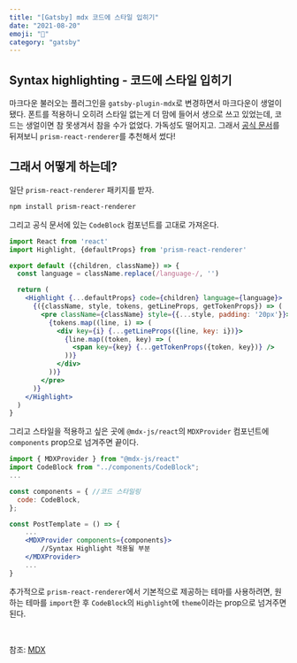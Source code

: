 ```yaml
---
title: "[Gatsby] mdx 코드에 스타일 입히기"
date: "2021-08-20"
emoji: "🎨"
category: "gatsby"
---
```


## Syntax highlighting - 코드에 스타일 입히기
마크다운 불러오는 플러그인을 `gatsby-plugin-mdx`로 변경하면서 마크다운이 생얼이 됐다.
폰트를 적용하니 오히려 스타일 없는게 더 맘에 들어서 생으로 쓰고 있었는데, 코드는 생얼이면 참 못생겨서 참을 수가 없었다. 가독성도 떨어지고.
그래서 [공식 문서](https://mdxjs.com/guides/syntax-highlighting)를 뒤져보니 `prism-react-renderer`를 추천해서 썼다!

## 그래서 어떻게 하는데?

일단 `prism-react-renderer` 패키지를 받자.
```bash
npm install prism-react-renderer
```

그리고 공식 문서에 있는 `CodeBlock` 컴포넌트를 고대로 가져온다.
```jsx
import React from 'react'
import Highlight, {defaultProps} from 'prism-react-renderer'

export default ({children, className}) => {
  const language = className.replace(/language-/, '')

  return (
    <Highlight {...defaultProps} code={children} language={language}>
      {({className, style, tokens, getLineProps, getTokenProps}) => (
        <pre className={className} style={{...style, padding: '20px'}}>
          {tokens.map((line, i) => (
            <div key={i} {...getLineProps({line, key: i})}>
              {line.map((token, key) => (
                <span key={key} {...getTokenProps({token, key})} />
              ))}
            </div>
          ))}
        </pre>
      )}
    </Highlight>
  )
}
```

그리고 스타일을 적용하고 싶은 곳에 `@mdx-js/react`의 `MDXProvider` 컴포넌트에 `components` prop으로 넘겨주면 끝이다.

```jsx
import { MDXProvider } from "@mdx-js/react"
import CodeBlock from "../components/CodeBlock";
...

const components = { //코드 스타일링
  code: CodeBlock,
};

const PostTemplate = () => {
    ...
    <MDXProvider components={components}>
        //Syntax Highlight 적용될 부분
    </MDXProvider>
    ...
}
```

추가적으로 `prism-react-renderer`에서 기본적으로 제공하는 테마를 사용하려면, 원하는 테마를 `import`한 후 `CodeBlock`의 `Highlight`에 `theme`이라는 prop으로 넘겨주면 된다.

<br/>

참조: 
[MDX](https://mdxjs.com/guides/syntax-highlighting)






